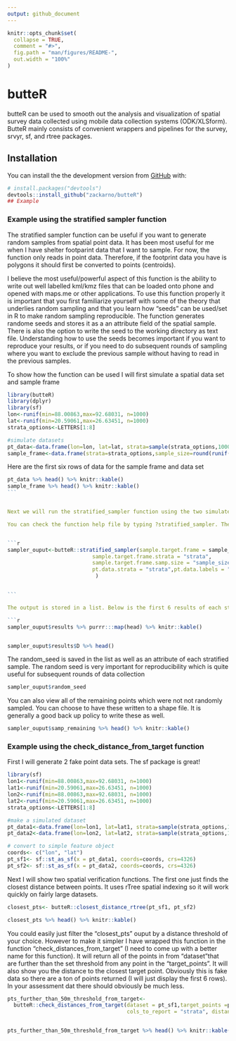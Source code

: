 ```yaml
---
output: github_document
---
```




```r
knitr::opts_chunk$set(
  collapse = TRUE,
  comment = "#>",
  fig.path = "man/figures/README-",
  out.width = "100%"
)

```
# butteR


butteR can be used to smooth out the analysis and visualization of spatial survey data collected using mobile data collection systems (ODK/XLSform). ButteR mainly consists of convenient wrappers and pipelines for the survey, srvyr, sf, and rtree packages.

## Installation

You can install the the development version from [GitHub](https://github.com/) with:


``` r
# install.packages("devtools")
devtools::install_github("zackarno/butteR")
## Example
```


### Example using the stratified sampler function

The stratified sampler function can be useful if you want to generate random samples from spatial point data. It has been most useful for me when I have shelter footparint data that I want to sample. For now, the function only reads in point data. Therefore, if the footprint data you have is polygons it should first be converted to points (centroids). 

I believe the most useful/powerful aspect of this function is the ability to write out well labelled kml/kmz files that can be loaded onto phone and opened with maps.me or other applications. To use this function properly it is important that you first familiarize yourself with some of the theory that underlies random sampling and that you learn how "seeds" can be used/set in R to make random sampling reproducible. The function generates randome seeds and stores it as a an attribute field of the spatial sample. There is also the option to write the seed to the working directory as text file. Understanding how to use the seeds becomes important if you want to reproduce your results, or if you need to do subsequent rounds of sampling where you want to exclude the previous sample without having to read in the previous samples.


To show how the function can be used I will first simulate a spatial data set and sample frame

```r
library(butteR)
library(dplyr)
library(sf)
lon<-runif(min=88.00863,max=92.68031, n=1000)
lat<-runif(min=20.59061,max=26.63451, n=1000)
strata_options<-LETTERS[1:8]

#simulate datasets
pt_data<-data.frame(lon=lon, lat=lat, strata=sample(strata_options,1000, replace=TRUE))
sample_frame<-data.frame(strata=strata_options,sample_size=round(runif(10,100,n=8),0))


```


Here are the first six rows of data for the sample frame and data set

````r
pt_data %>% head() %>% knitr::kable()
sample_frame %>% head() %>% knitr::kable()
```


Next we will run the stratified_sampler function using the two simulated data sets as input.

You can check the function help file by typing ?stratified_sampler. There are quite a few parameters to set particularly if you want to write out the kml file. Therefore, it is important to read the functions documentation (it will be worth it).


```r



sampler_ouput<-butteR::stratified_sampler(sample.target.frame = sample_frame, 
                           sample.target.frame.strata = "strata",
                           sample.target.frame.samp.size = "sample_size",pt.data =pt_data,
                           pt.data.strata = "strata",pt.data.labels = "strata" ,write_kml = FALSE 
                            )


```

The output is stored in a list. Below is the first 6 results of each stratified sample. The results are stratified sample. They can be viewed collectively or one at a time.

```r
sampler_ouput$results %>% purrr:::map(head) %>% knitr::kable()


sampler_ouput$results$D %>% head()

````
  
The random_seed is saved in the list as well as an attribute of each stratified sample. The random seed is very important for reproducibility which is quite useful for subsequent rounds of data collection

```r
sampler_ouput$random_seed 
```

You can also view all of the remaining points which were not not randomly sampled. You can choose to have these written to a shape file. It is generally a good back up policy to write these as well.

```r

sampler_ouput$samp_remaining %>% head() %>% knitr::kable()
```
  
### Example using the check_distance_from_target function

First I will generate 2 fake point  data sets. The sf package is great!
  
```r
library(sf)
lon1<-runif(min=88.00863,max=92.68031, n=1000)
lat1<-runif(min=20.59061,max=26.63451, n=1000)
lon2<-runif(min=88.00863,max=92.68031, n=1000)
lat2<-runif(min=20.59061,max=26.63451, n=1000)
strata_options<-LETTERS[1:8]

#make a simulated dataset
pt_data1<-data.frame(lon=lon1, lat=lat1, strata=sample(strata_options,1000, replace=TRUE))
pt_data2<-data.frame(lon=lon2, lat=lat2, strata=sample(strata_options,1000, replace=TRUE))

# convert to simple feature object
coords<- c("lon", "lat")
pt_sf1<- sf::st_as_sf(x = pt_data1, coords=coords, crs=4326)
pt_sf2<- sf::st_as_sf(x = pt_data2, coords=coords, crs=4326)
```


Next I will show two spatial verification functions. The first one just finds the closest distance between points. It uses rTree spatial indexing so it will work quickly on fairly large datasets. 



```r

closest_pts<- butteR::closest_distance_rtree(pt_sf1, pt_sf2)

closest_pts %>% head() %>% knitr::kable()
```

You could easily just filter the "closest_pts" ouput by a distance threshold of your choice. However to make it simpler I have wrapped this function in the function "check_distances_from_target" (I need to come up with a better name for this function). It will return all of the points in from "dataset"that are further than the set threshold from any point in the "target_points". It will also show you the distance to the closest target point. Obviously this is fake data so there are a ton of points returned (I will just display the first 6 rows). In your assessment dat there should obviously be much less.


```r



pts_further_than_50m_threshold_from_target<-
  butteR::check_distances_from_target(dataset = pt_sf1,target_points =pt_sf2,dataset_coordinates = coords,
                                      cols_to_report = "strata", distance_threshold = 50)


pts_further_than_50m_threshold_from_target %>% head() %>% knitr::kable()
```


